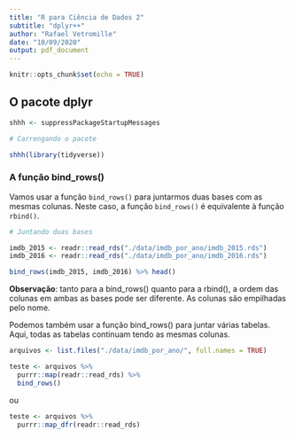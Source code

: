 ```yaml
---
title: "R para Ciência de Dados 2"
subtitle: "dplyr++"
author: "Rafael Vetromille"
date: "10/09/2020"
output: pdf_document
---
```


```r
knitr::opts_chunk$set(echo = TRUE)
```

## O pacote dplyr

```r

shhh <- suppressPackageStartupMessages

```


```r
# Carrengando o pacote 

shhh(library(tidyverse))

```

### A função bind_rows()

Vamos usar a função `bind_rows()` para juntarmos duas bases com as mesmas colunas. Neste caso, a função `bind_rows()` é equivalente à função `rbind()`.

```r
# Juntando duas bases

imdb_2015 <- readr::read_rds("./data/imdb_por_ano/imdb_2015.rds")
imdb_2016 <- readr::read_rds("./data/imdb_por_ano/imdb_2016.rds")

bind_rows(imdb_2015, imdb_2016) %>% head()

```

**Observação**: tanto para a bind_rows() quanto para a rbind(), a ordem das colunas em ambas as bases pode ser diferente. As colunas são empilhadas pelo nome.

\newpage

Podemos também usar a função bind_rows() para juntar várias tabelas. Aqui, todas as tabelas continuam tendo as mesmas colunas.

```r

arquivos <- list.files("./data/imdb_por_ano/", full.names = TRUE)

teste <- arquivos %>%
  purrr::map(readr::read_rds) %>% 
  bind_rows() 

```

ou 

```r

teste <- arquivos %>%
  purrr::map_dfr(readr::read_rds) 

```

